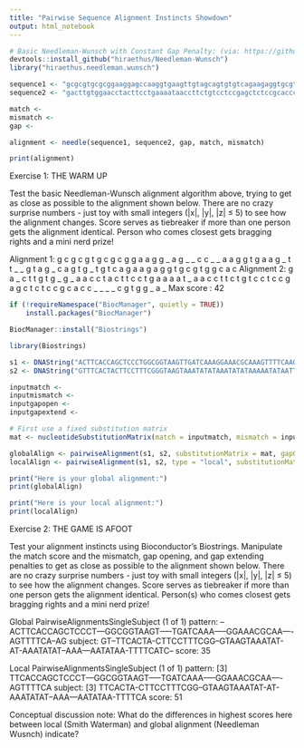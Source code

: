 ---
title: "Pairwise Sequence Alignment Instincts Showdown"
output: html_notebook
---

```{r}
# Basic Needleman-Wunsch with Constant Gap Penalty: (via: https://github.com/meicaljohnjones/Needleman-Wunsch)
devtools::install_github("hiraethus/Needleman-Wunsch")
library("hiraethus.needleman.wunsch")
```
```{r}
sequence1 <- "gcgcgtgcgcggaaggagccaaggtgaagttgtagcagtgtgtcagaagaggtgcgtggcac"
sequence2 <- "gacttgtggaacctacttcctgaaaataaccttctgtcctccgagctctccgcacccgtgga"

match <- 
mismatch <- 
gap <- 

alignment <- needle(sequence1, sequence2, gap, match, mismatch)

print(alignment)
```

Exercise 1: THE WARM UP

Test the basic Needleman-Wunsch alignment algorithm above, trying to get as close as possible to the alignment shown below. There are no crazy surprise numbers - just toy with small integers (|x|, |y|, |z| ≤ 5) to see how the alignment changes. Score serves as tiebreaker if more than one person gets the alignment identical. Person who comes closest gets bragging rights and a mini nerd prize!

Alignment 1: g c g c g t g c g c g g a a g g _ a g _ _ c c _ _ a a g g t g a a g _ t t _ _ g t a g _ c a g t g _ t g t c a g a a g a g g t g c g t g g c a c
Alignment 2: g a _ c t t g t g _ g _ a a c c t a c t t c c t g a a a a t _ a a c c t t c t g t c c t c c g a g c t c t c c g c a c c _ _ _ _ c g t g g _ a _
Max score : 42

```{r}
if (!requireNamespace("BiocManager", quietly = TRUE))
    install.packages("BiocManager")

BiocManager::install("Biostrings")

library(Biostrings)

```
```{r}

s1 <- DNAString("ACTTCACCAGCTCCCTGGCGGTAAGTTGATCAAAGGAAACGCAAAGTTTTCAAG")
s2 <- DNAString("GTTTCACTACTTCCTTTCGGGTAAGTAAATATATAAATATATAAAAATATAATTTTCATC")

inputmatch <- 
inputmismatch <- 
inputgapopen <- 
inputgapextend <- 

# First use a fixed substitution matrix
mat <- nucleotideSubstitutionMatrix(match = inputmatch, mismatch = inputmismatch, baseOnly = TRUE)

globalAlign <- pairwiseAlignment(s1, s2, substitutionMatrix = mat, gapOpening = inputgapopen, gapExtension = inputgapextend)
localAlign <- pairwiseAlignment(s1, s2, type = "local", substitutionMatrix = mat,gapOpening = inputgapopen, gapExtension = inputgapextend)

print("Here is your global alignment:")
print(globalAlign)

print("Here is your local alignment:")
print(localAlign)

```

Exercise 2: THE GAME IS AFOOT

Test your alignment instincts using Bioconductor's Biostrings. Manipulate the match score and the mismatch, gap opening, and gap extending penalties to get as close as possible to the alignment shown below. There are no crazy surprise numbers - just toy with small integers (|x|, |y|, |z| ≤ 5) to see how the alignment changes. Score serves as tiebreaker if more than one person gets the alignment identical. Person(s) who comes closest gets bragging rights and a mini nerd prize!


Global PairwiseAlignmentsSingleSubject (1 of 1)
pattern: --ACTTCACCAGCTCCCT---GGCGGTAAGT-----TGATCAAA-----GGAAACGCAA----AGTTTTCA--AG
subject: GT--TTCACTA-CTTCCTTTCGG--GTAAGTAAATAT-AT-AAATATAT--AAA---AATATAA-TTTTCATC--
score: 35 

Local PairwiseAlignmentsSingleSubject (1 of 1)
pattern: [3] TTCACCAGCTCCCT---GGCGGTAAGT-----TGATCAAA-----GGAAACGCAA----AGTTTTCA
subject: [3] TTCACTA-CTTCCTTTCGG--GTAAGTAAATAT-AT-AAATATAT--AAA---AATATAA-TTTTCA
score: 51

Conceptual discussion note: What do the differences in highest scores here between local (Smith Waterman) and global alignment (Needleman Wusnch) indicate?


